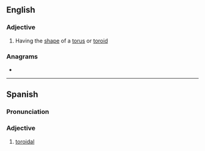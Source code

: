 ==English==

===Adjective===
{{en-adj}}

# Having the [[shape]] of a [[torus]] or [[toroid]]

===Anagrams===
* {{anagrams|en|a=adiloort|idolator|rotoidal}}

----

==Spanish==

===Pronunciation===
{{es-IPA}}

===Adjective===
{{es-adj-old|pl=toroidales}}

# [[#English|toroidal]]